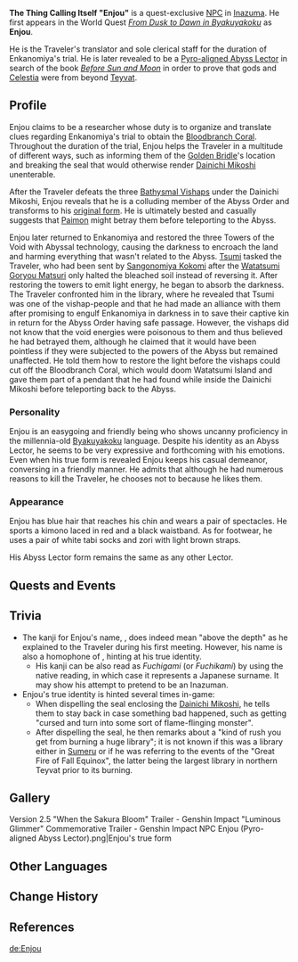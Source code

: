 {{Character Infobox
|image            = NPC Enjou.png
|type             = Quest NPC
|location         = Inazuma
|affiliation      = Abyss Order
|voiceEN          = {{w|Patrick Seitz}}<ref>Twitter: [https://twitter.com/Seitz_Unseen/status/1496038661158498307 EN VA Self Announcement]</ref>
|voiceJP          = {{w|ja:山口恵 (俳優)|Yamaguchi Satoshi ({{ja|山口 恵}})}}<ref>Twitter: [https://twitter.com/satoshiyama0407/status/1489596456944410625 JP VA Self Announcement]</ref>
|voiceKR          = {{w|ko:이현 (성우)|Lee Hyun ({{ko|이현}})}}<ref>YouTube: [https://youtu.be/Jy2ue6lBY5Q Korean "Luminous Glimmer" Commemorative Trailer]</ref>
}}
'''The Thing Calling Itself "Enjou"''' is a quest-exclusive [[NPC]] in [[Inazuma]]. He  first appears in the World Quest ''[[From Dusk to Dawn in Byakuyakoku]]'' as '''Enjou'''.

He is the Traveler's translator and sole clerical staff for the duration of Enkanomiya's trial. He is later revealed to be a [[Abyss Lector: Fathomless Flames|Pyro-aligned Abyss Lector]] in search of the book ''[[Before Sun and Moon]]'' in order to prove that gods and [[Celestia]] were from beyond [[Teyvat]].
<!--
==Location==
<gallery>
NPC Location Enjou.png|Enjou's location
NPC Location Enjou Context.png|Additional context
</gallery>
-->
==Profile==
Enjou claims to be a researcher whose duty is to organize and translate clues regarding Enkanomiya's trial to obtain the [[Bloodbranch Coral]]. Throughout the duration of the trial, Enjou helps the Traveler in a multitude of different ways, such as informing them of the [[Golden Bridle]]'s location and breaking the seal that would otherwise render [[Dainichi Mikoshi]] unenterable.

After the Traveler defeats the three [[Primordial Bathysmal Vishap|Bathysmal Vishaps]] under the Dainichi Mikoshi, Enjou reveals that he is a colluding member of the Abyss Order and transforms to his [[Abyss Lector: Fathomless Flames|original form]]. He is ultimately bested and casually suggests that [[Paimon]] might betray them before teleporting to the Abyss.

Enjou later returned to Enkanomiya and restored the three Towers of the Void with Abyssal technology, causing the darkness to encroach the land and harming everything that wasn't related to the Abyss. [[Tsumi]] tasked the Traveler, who had been sent by [[Sangonomiya Kokomi]] after the [[Watatsumi Goryou Matsuri]] only halted the bleached soil instead of reversing it. After restoring the towers to emit light energy, he began to absorb the darkness. The Traveler confronted him in the library, where he revealed that Tsumi was one of the vishap-people and that he had made an alliance with them after promising to engulf Enkanomiya in darkness in to save their captive kin in return for the Abyss Order having safe passage. However, the vishaps did not know that the void energies were poisonous to them and thus believed he had betrayed them, although he claimed that it would have been pointless if they were subjected to the powers of the Abyss but remained unaffected. He told them how to restore the light before the vishaps could cut off the Bloodbranch Coral, which would doom Watatsumi Island and gave them part of a pendant that he had found while inside the Dainichi Mikoshi before teleporting back to the Abyss.

===Personality===
Enjou is an easygoing and friendly being who shows uncanny proficiency in the millennia-old [[Enkanomiya|Byakuyakoku]] language. Despite his identity as an Abyss Lector, he seems to be very expressive and forthcoming with his emotions. Even when his true form is revealed Enjou keeps his casual demeanor, conversing in a friendly manner. He admits that although he had numerous reasons to kill the Traveler, he chooses not to because he likes them.

===Appearance===
Enjou has blue hair that reaches his chin and wears a pair of spectacles. He sports a kimono laced in red and a black waistband. As for footwear, he uses a pair of white tabi socks and zori with light brown straps.

His Abyss Lector form remains the same as any other Lector.

==Quests and Events==
{{Quests and Events|Enjou}}

==Trivia==
* The kanji for Enjou's name, {{ja|淵上}}, does indeed mean "above the depth" as he explained to the Traveler during his first meeting. However, his name is also a homophone of {{Lang|ja=炎上|ja_tl=flaming}}, hinting at his true identity.
** His kanji can be also read as ''Fuchigami'' (or ''Fuchikami'') by using the native reading, in which case it represents a Japanese surname. It may show his attempt to pretend to be an Inazuman.
* Enjou's true identity is hinted several times in-game:
** When dispelling the seal enclosing the [[Dainichi Mikoshi]], he tells them to stay back in case something bad happened, such as getting "cursed and turn into some sort of flame-flinging monster".
** After dispelling the seal, he then remarks about a "kind of rush you get from burning a huge library"; it is not known if this was a library either in [[Sumeru]] or if he was referring to the events of the "Great Fire of Fall Equinox", the latter being the largest library in northern Teyvat prior to its burning.

==Gallery==
<gallery>
Version 2.5 "When the Sakura Bloom" Trailer - Genshin Impact
"Luminous Glimmer" Commemorative Trailer - Genshin Impact
NPC Enjou (Pyro-aligned Abyss Lector).png|Enjou's true form
</gallery>

==Other Languages==
{{Other Languages
|default_hidden = 1
|en      = The Thing Calling Itself "Enjou"
|zhs     = 自称「渊上」之物
|zhs_rm  = Zìchēng "Yuānshàng" zhī Wù
|zht     = 自稱「淵上」之物
|zht_rm  = Zìchēng "Yuānshàng" zhī Wù
|ja      = 「淵上」と自称するもの
|ja_rm   = "Enjou"{{Assumed}} to Jishou Suru Mono
|ko      = 「엔죠」라고 자칭하는 자
|ko_rm   = "Enjyo" rago Jachinghaneun Ja
|es      = Aquel que se hace llamar “Enjou”
|fr      = L'autoproclamé « Enjou »
|ru      = Нечто, зовущее себя «Эндзё»
|th      = สิ่งที่เรียกตนเองว่า "Enjou"
|th_rm   = Sing thi Riak Ton Eng Wa "Enjou"
|vi      = Thứ Tự Xưng Là "Enjou"
|de      = Das Ding, das sich selbst „Enjou“ nennt.
|id      = The Thing Calling Itself "Enjou"
|pt      = A coisa se intitulando "Enjou"
|tr      = Kendine "Enjou" Diyen Şey
|it      = L'essere che si fa chiamare "Enjou"
}}

==Change History==
{{Change History|2.4}}

==References==
{{Reflist}}

[[de:Enjou]]